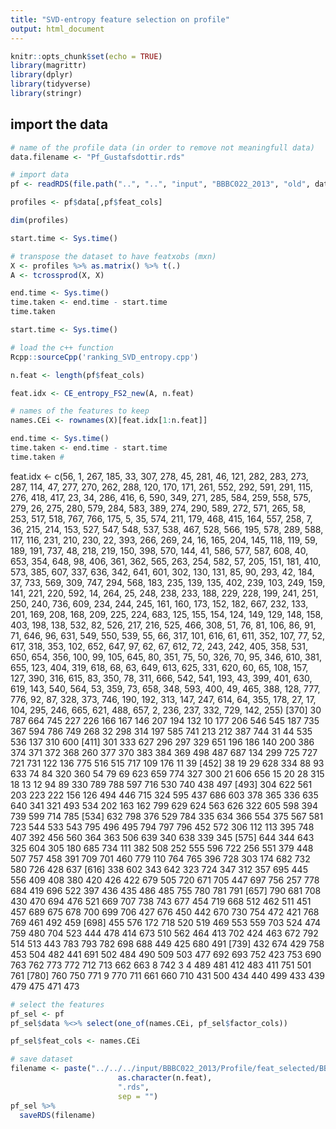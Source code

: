 ```yaml
---
title: "SVD-entropy feature selection on profile"
output: html_document
---
```


```r
knitr::opts_chunk$set(echo = TRUE)
library(magrittr)
library(dplyr)
library(tidyverse)
library(stringr)
```

## import the data

```r

# name of the profile data (in order to remove not meaningfull data)
data.filename <- "Pf_Gustafsdottir.rds"

# import data
pf <- readRDS(file.path("..", "..", "input", "BBBC022_2013", "old", data.filename))

profiles <- pf$data[,pf$feat_cols]

dim(profiles)

start.time <- Sys.time()

# transpose the dataset to have featxobs (mxn)
X <- profiles %>% as.matrix() %>% t(.)
A <- tcrossprod(X, X) 

end.time <- Sys.time()
time.taken <- end.time - start.time
time.taken 
```

```r
start.time <- Sys.time()

# load the c++ function
Rcpp::sourceCpp('ranking_SVD_entropy.cpp')

n.feat <- length(pf$feat_cols)

feat.idx <- CE_entropy_FS2_new(A, n.feat)

# names of the features to keep
names.CEi <- rownames(X)[feat.idx[1:n.feat]]

end.time <- Sys.time()
time.taken <- end.time - start.time
time.taken # 
```

feat.idx <- c(56, 1, 267, 185,  33, 307, 278, 45, 281, 46, 121, 282, 283, 273, 287, 114, 47, 277, 270, 262, 288, 120, 170, 171, 261, 552, 292, 591, 291, 115, 276, 418, 417, 23, 34, 286, 416, 6, 590, 349, 271, 285, 584, 259, 558, 575, 279,  26, 275, 280, 579, 284, 583, 389, 274, 290, 589, 272, 571, 265, 58, 253, 517, 518, 767, 766, 175, 5, 35, 574, 211, 179, 468, 415, 164, 557, 258, 7, 36, 215, 214, 153, 527, 547, 548, 537, 538, 467, 528, 566, 195, 578, 289, 588, 117, 116, 231, 210, 230, 22, 393, 266, 269, 24, 16, 165, 204, 145, 118, 119, 59, 189, 191, 737, 48, 218, 219, 150, 398, 570, 144,  41, 586, 577, 587, 608, 40, 653, 354, 648, 98, 406, 361, 362, 565, 263, 254, 582, 57, 205, 151, 181, 410, 573, 385, 607, 337, 636, 342, 641, 601, 302, 130, 131,  85, 90, 293,  42, 184,  37, 733, 569, 309, 747, 294, 568, 183, 235, 139, 135, 402, 239, 103, 249, 159, 141, 221, 220, 592,  14, 264,  25, 248, 238, 233, 188, 229, 228, 199, 241, 251, 250, 240, 736, 609, 234, 244, 245, 161, 160, 173, 152, 182, 667, 232, 133, 201, 169, 208, 168, 209, 225, 224, 683, 125, 155, 154, 124, 149, 129, 148, 158, 403, 198, 138, 532, 82, 526, 217, 216, 525, 466, 308, 51, 76, 81, 106, 86, 91, 71, 646, 96, 631, 549, 550, 539, 55, 66, 317, 101, 616, 61, 611, 352, 107, 77, 52, 617, 318, 353, 102, 652, 647, 97,  62, 67, 612, 72, 243, 242, 405, 358, 531, 650, 654, 356, 100, 99, 105, 645,  80, 351,  75,  50, 326,  70,  95, 346, 610, 381, 655, 123, 404, 319, 618,  68,  63, 649, 613, 625, 331, 620,  60,  65, 108, 157, 127, 390, 316, 615,  83, 350,  78, 311, 666, 542, 541, 193, 43, 399, 401, 630, 619, 143, 540, 564, 53, 359, 73, 658, 348, 593, 400, 49, 465, 388, 128, 777, 776, 92, 87, 328, 373, 746, 190, 192, 313, 147, 247, 614,  64, 355, 178, 27, 17, 104, 295, 246, 665, 621, 488, 657, 2, 236, 237, 332, 729, 142, 255)
[370]  30 787 664 745 227 226 166 167 146 207 194 132  10 177 206 546 545 187 735 367 594 786 749 268  32 298 314 197 585 741 213 212 387 744  31  44 535 536 137 310 600
[411] 301 333 627 296 297 329 651 196 186 140 200 386 374 371 372 368 260 377 370 383 384 369 498 487 687 134 299 725 727 721 731 122 136 775 516 515 717 109 176  11  39
[452]  38  19  29 628 334  88  93 633  74  84 320 360  54  79  69 623 659 774 327 300  21 606 656  15  20  28 315  18  13  12  94  89 330 789 788 597 716 530 740 438 497
[493] 304 622 561 203 223 222 156 126 494 446 715 324 595 437 686 603 378 365 336 635 640 341 321 493 534 202 163 162 799 629 624 563 626 322 605 598 394 739 599 714 785
[534] 632 798 376 529 784 335 634 366 554 375 567 581 723 544 533 543 795 496 495 794 797 796 452 572 306 112 113 395 748 407 392 456 560 364 363 506 639 340 638 339 345
[575] 644 344 643 325 604 305 180 685 734 111 382 508 252 555 596 722 256 551 379 448 507 757 458 391 709 701 460 779 110 764 765 396 728 303 174 682 732 580 726 428 637
[616] 338 602 343 642 323 724 347 312 357 695 445 556 409 408 380 420 426 422 679 505 720 671 705 447 697 756 257 778 684 419 696 522 397 436 435 486 485 755 780 781 791
[657] 790 681 708 430 470 694 476 521 669 707 738 743 677 454 719 668 512 462 511 451 457 689 675 678 700 699 706 427 676 450 442 670 730 754 472 421 768 769 461 492 459
[698] 455 576 172 718 520 519 469 553 559 703 524 474 759 480 704 523 444 478 414 673 510 562 464 413 702 424 463 672 792 514 513 443 783 793 782 698 688 449 425 680 491
[739] 432 674 429 758 453 504 482 441 691 502 484 490 509 503 477 692 693 752 423 753 690 763 762 773 772 712 713 662 663   8 742   3   4 489 481 412 483 411 751 501 761
[780] 760 750 771   9 770 711 661 660 710 431 500 434 440 499 433 439 479 475 471 473



```r
# select the features
pf_sel <- pf
pf_sel$data %<>% select(one_of(names.CEi, pf_sel$factor_cols))

pf_sel$feat_cols <- names.CEi

# save dataset
filename <- paste("../../../input/BBBC022_2013/Profile/feat_selected/BBBC022_fs_SVD_", 
                        as.character(n.feat),
                        ".rds",
                        sep = "")
pf_sel %>%
  saveRDS(filename)

```


